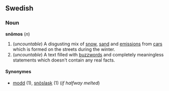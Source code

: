 ==Swedish==
===Noun===
'''snömos''' (''n'')

#(''uncountable'') A disgusting mix of [[snow]], [[sand]] and [[emissions]] from [[car]]s which is formed on the streets during the winter.
#(''uncountable'') A text filled with [[buzzwords]] and completely meaningless statements which doesn't contain any real facts.

====Synonymes====
*[[modd]] (1), [[snöslask]] (1) (''if halfway melted'')